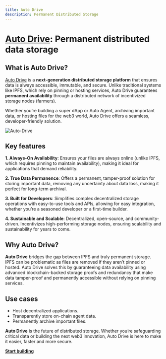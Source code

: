 ```yaml
---
title: Auto Drive
description: Permanent Distributed Storage
---
```


# [Auto Drive](https://ai3.storage/): Permanent distributed data storage

## What is Auto Drive?
[Auto Drive](https://ai3.storage/) is a **next-generation distributed storage platform** that ensures data is always accessible, immutable, and secure. Unlike traditional systems like IPFS, which rely on pinning or hosting services, Auto Drive guarantees **permanent availability** through a distributed network of incentivized storage nodes (farmers).

Whether you’re building a super dApp or Auto Agent, archiving important data, or hosting files for the web3 world, Auto Drive offers a seamless, developer-friendly solution.

![Auto-Drive](/developers/Auto-Drive-2.png)

## Key features

**1. Always-On Availability**: Ensures your files are always online (unlike IPFS, which requires pinning to maintain availability), making it ideal for applications that demand reliability.

**2. True Data Permanence**: Offers a permanent, tamper-proof solution for storing important data, removing any uncertainty about data loss, making it perfect for long-term archival.

**3. Built for Developers**: Simplifies complex decentralized storage operations with easy-to-use tools and APIs, allowing for easy integration, whether you’re a seasoned developer or a first-time builder.

**4. Sustainable and Scalable**: Decentralized, open-source, and community-driven. Incentivizes high-performing storage nodes, ensuring scalability and sustainability for years to come.

## Why Auto Drive?
**Auto Drive** bridges the gap between IPFS and truly permanent storage. IPFS can be problematic as files are removed if they aren’t pinned or hosted. Auto Drive solves this by guaranteeing data availability using advanced blockchain-backed storage proofs and redundancy that make data tamper-proof and permanently accessible without relying on pinning services.

## Use cases
- Host decentralized applications.
- Transparently store on-chain agent data.
- Permanently archive important files.

**Auto Drive** is the future of distributed storage. Whether you’re safeguarding critical data or building the next web3 innovation, Auto Drive is here to make it easier, faster and more secure.

**[Start building](http://develop.autonomys.xyz/sdk/auto-drive)**
